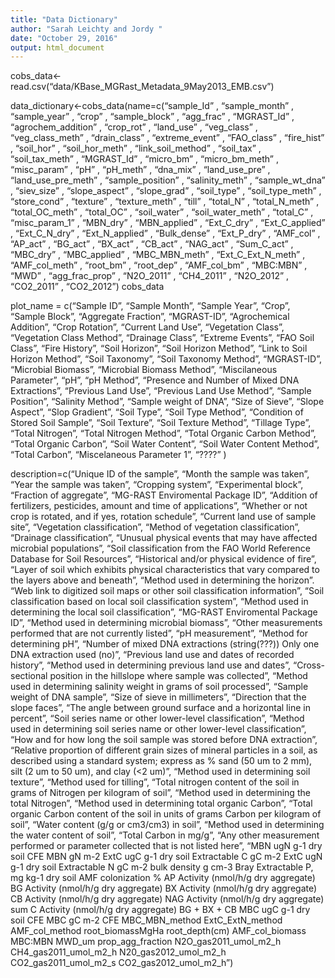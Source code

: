 ```yaml
---
title: "Data Dictionary"
author: "Sarah Leichty and Jordy "
date: "October 29, 2016"
output: html_document
---
```

cobs_data<- read.csv("data/KBase_MGRast_Metadata_9May2013_EMB.csv")

data_dictionary<-cobs_data(name=c("sample_Id" , "sample_month" , "sample_year" , "crop" , "sample_block" , "agg_frac" , "MGRAST_Id" , "agrochem_addition" , "crop_rot" , "land_use" , "veg_class" , "veg_class_meth" , "drain_class" , "extreme_event" , "FAO_class" , "fire_hist" , "soil_hor" , "soil_hor_meth" , "link_soil_method" , "soil_tax" , "soil_tax_meth" , "MGRAST_Id" , "micro_bm" , "micro_bm_meth" , "misc_param" , "pH" , "pH_meth" , "dna_mix" , "land_use_pre" , "land_use_pre_meth" , "sample_position" , "salinity_meth" , "sample_wt_dna" , "siev_size" , "slope_aspect" , "slope_grad" , "soil_type" , "soil_type_meth" , "store_cond" , "texture" , "texture_meth" , "till" , "total_N" , "total_N_meth" , "total_OC_meth" , "total_OC" , "soil_water" , "soil_water_meth" , "total_C" , "misc_param_1" , "MBN_dry" , "MBN_applied" , "Ext_C_dry" , "Ext_C_applied" , "Ext_C_N_dry" , "Ext_N_applied" , "Bulk_dense" , "Ext_P_dry" , "AMF_col" , "AP_act" , "BG_act" , "BX_act" , "CB_act" , "NAG_act" , "Sum_C_act" , "MBC_dry" , "MBC_applied" , "MBC_MBN_meth" , "Ext_C_Ext_N_meth" , "AMF_col_meth" , "root_bm" , "root_dep" , "AMF_col_bm" , "MBC:MBN" , "MWD" , "agg_frac_prop" , "N2O_2011" , "CH4_2011" , "N2O_2012" , "CO2_2011" , "CO2_2012")
cobs_data

plot_name = c("Sample ID", "Sample Month", "Sample Year", "Crop", "Sample Block", "Aggregate Fraction", "MGRAST-ID", "Agrochemical Addition", "Crop Rotation", "Current Land Use", "Vegetation Class", "Vegetation Class Method", "Drainage Class", "Extreme Events", "FAO Soil Class", "Fire History", "Soil Horizon", "Soil Horizon Method", "Link to Soil Horizon Method", "Soil Taxonomy", "Soil Taxonomy Method", "MGRAST-ID", "Microbial Biomass", "Microbial Biomass Method", "Miscilaneous Parameter", "pH", "pH Method", "Presence and Number of Mixed DNA Extractions", "Previous Land Use", "Previous Land Use Method", "Sample Position", "Salinity Method", "Sample weight of DNA", "Size of Sieve", "Slope Aspect", "Slop Gradient", "Soil Type", "Soil Type Method", "Condition of Stored Soil Sample", "Soil Texture", "Soil Texture Method", "Tillage Type", "Total Nitrogen", "Total Nitrogen Method", "Total Organic Carbon Method", "Total Organic Carbon", "Soil Water Content", "Soil Water Content Method", "Total Carbon", "Miscelaneous Parameter 1", "????" )

description=c("Unique ID of the sample", "Month the sample was taken", "Year the sample was taken", "Cropping system", "Experimental block", "Fraction of aggregate", "MG-RAST Enviromental Package ID", "Addition of fertilizers, pesticides, amount and time of applications", "Whether or not crop is rotated, and if yes, rotation schedule", "Current land use of sample site", "Vegetation classification", "Method of vegetation classification", "Drainage classification", "Unusual physical events that may have affected microbial populations", "Soil classification from the FAO World Reference Database for Soil Resources", "Historical and/or physical evidence of fire", "Layer of soil which exhibits physical characteristics that vary compared to the layers above and beneath", "Method used in determining the horizon". "Web link to digitized soil maps or other soil classification information", "Soil classification based on local soil classification system", "Method used in determining the local soil classification", "MG-RAST Enviromental Package ID", "Method used in determining microbial biomass", "Other measurements performed that are not currently listed", "pH measurement", "Method for determining pH", "Number of mixed DNA extractions (string(???)) Only one DNA extraction used (no)", "Previous land use and dates of recorded history", "Method used in determining previous land use and dates", "Cross-sectional position in the hillslope where sample was collected", "Method used in determining salinity	weight in grams of soil processed", "Sample weight of DNA sample", "Size of sieve in millimeters", "Direction that the slope faces", "The angle between ground surface and a horizontal line in percent", "Soil series name or other lower-level classification", "Method used in determining soil series name or other lower-level classification", "How and for how long the soil sample was stored before DNA extraction", "Relative proportion of different grain sizes of mineral particles in a soil, as described using a standard system; express as % sand (50 um to 2 mm), silt (2 um to 50 um), and clay (<2 um)", "Method used in determining soil texture", "Method used for tilling", "Total nitrogen content of the soil in grams of Nitrogen per kilogram of soil", "Method used in determining the total Nitrogen", "Method used in determining total organic Carbon", "Total organic Carbon content of the soil in units of grams Carbon per kilogram of soil", "Water content (g/g or cm3/cm3) in soil", "Method used in determining the water content of soil", "Total Carbon in mg/g", "Any other measurement performed or parameter collected that is not listed here", "MBN ugN g-1 dry soil CFE	MBN gN m-2	 ExtC ugC g-1 dry soil	Extractable C gC m-2	 ExtC ugN g-1 dry soil	Extractable N gC m-2	bulk density g cm-3	Bray Extractable P, mg kg-1 dry soil	AMF colonization %	AP Activity (nmol/h/g dry aggregate)	BG Activity (nmol/h/g dry aggregate)	BX Activity (nmol/h/g dry aggregate)	CB Activity (nmol/h/g dry aggregate)	NAG Activity (nmol/h/g dry aggregate)	sum C Activity (nmol/h/g dry aggregate) BG + BX + CB	MBC ugC g-1 dry soil CFE	MBC gC m-2 CFE 	MBC_MBN_method	ExtC_ExtN_method	AMF_col_method	root_biomassMgHa	root_depth(cm)	AMF_col_biomass	MBC:MBN	MWD_um	prop_agg_fraction	N2O_gas2011_umol_m2_h	CH4_gas2011_umol_m2_h	N20_gas2012_umol_m2_h	CO2_gas2011_umol_m2_s	CO2_gas2012_umol_m2_h
")

